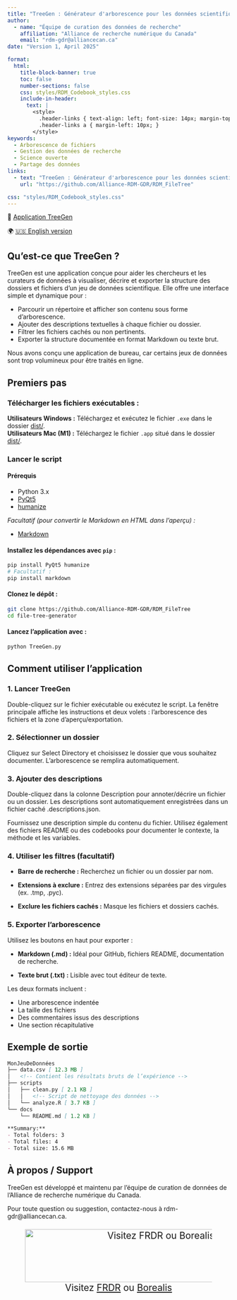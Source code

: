 ```yaml
---
title: "TreeGen : Générateur d'arborescence pour les données scientifiques"
author: 
  - name: "Équipe de curation des données de recherche"
    affiliation: "Alliance de recherche numérique du Canada"
    email: "rdm-gdr@alliancecan.ca"
date: "Version 1, April 2025"

format: 
  html:
    title-block-banner: true
    toc: false
    number-sections: false
    css: styles/RDM_Codebook_styles.css
    include-in-header: 
      text: |
        <style>
          .header-links { text-align: left; font-size: 14px; margin-top: -15px; }
          .header-links a { margin-left: 10px; }
        </style>
keywords: 
  - Arborescence de fichiers
  - Gestion des données de recherche
  - Science ouverte
  - Partage des données
links: 
  - text: "TreeGen : Générateur d'arborescence pour les données scientifiques"
    url: "https://github.com/Alliance-RDM-GDR/RDM_FileTree"

css: "styles/RDM_Codebook_styles.css"
---
```


::: {#header-info}
<div class="header-links">
📄 <a href="https://github.com/Alliance-RDM-GDR/RDM_FileTree" target="_blank">Application TreeGen</a>
</div>

<div class="language-switch">
🌍 <a href="https://alliance-rdm-gdr.github.io/RDM_OnePagers/RDM_TreeGen_en.html" target="_blank">🇺🇸 English version</a>
</div>
:::

## Qu'est-ce que TreeGen ?

TreeGen est une application conçue pour aider les chercheurs et les curateurs de données à visualiser, décrire et exporter la structure des dossiers et fichiers d’un jeu de données scientifique. Elle offre une interface simple et dynamique pour :

- Parcourir un répertoire et afficher son contenu sous forme d’arborescence.
- Ajouter des descriptions textuelles à chaque fichier ou dossier.
- Filtrer les fichiers cachés ou non pertinents.
- Exporter la structure documentée en format Markdown ou texte brut.

::: {.callout-note}
Nous avons conçu une application de bureau, car certains jeux de données sont trop volumineux pour être traités en ligne.
:::

## Premiers pas

### Télécharger les fichiers exécutables :

**Utilisateurs Windows :** Téléchargez et exécutez le fichier `.exe` dans le dossier [dist/](https://github.com/Alliance-RDM-GDR/RDM_FileTree/tree/main/dist).  
**Utilisateurs Mac (M1) :** Téléchargez le fichier `.app` situé dans le dossier [dist/](https://github.com/Alliance-RDM-GDR/RDM_FileTree/tree/main/dist).  

### Lancer le script

#### Prérequis

- Python 3.x  
- [PyQt5](https://pypi.org/project/PyQt5/)  
- [humanize](https://pypi.org/project/humanize/)  

_Facultatif (pour convertir le Markdown en HTML dans l’aperçu) :_

- [Markdown](https://pypi.org/project/Markdown/)

#### Installez les dépendances avec `pip` :

```bash
pip install PyQt5 humanize
# Facultatif :
pip install markdown
```

#### Clonez le dépôt :

```bash
git clone https://github.com/Alliance-RDM-GDR/RDM_FileTree
cd file-tree-generator
```

#### Lancez l’application avec :

```bash
python TreeGen.py
```

## Comment utiliser l'application

### 1. Lancer TreeGen

Double-cliquez sur le fichier exécutable ou exécutez le script. La fenêtre principale affiche les instructions et deux volets : l’arborescence des fichiers et la zone d’aperçu/exportation.

### 2. Sélectionner un dossier

Cliquez sur Select Directory et choisissez le dossier que vous souhaitez documenter. L’arborescence se remplira automatiquement.

### 3. Ajouter des descriptions

Double-cliquez dans la colonne Description pour annoter/décrire un fichier ou un dossier. Les descriptions sont automatiquement enregistrées dans un fichier caché .descriptions.json.

::: {.callout-tip} 
Fournissez une description simple du contenu du fichier. Utilisez également des fichiers README ou des codebooks pour documenter le contexte, la méthode et les variables. 
:::

### 4. Utiliser les filtres (facultatif)

- **Barre de recherche :** Recherchez un fichier ou un dossier par nom.

- **Extensions à exclure :** Entrez des extensions séparées par des virgules (ex. .tmp, .pyc).

- **Exclure les fichiers cachés :** Masque les fichiers et dossiers cachés.

### 5. Exporter l'arborescence

Utilisez les boutons en haut pour exporter :

- **Markdown (.md) :** Idéal pour GitHub, fichiers README, documentation de recherche.

- **Texte brut (.txt) :** Lisible avec tout éditeur de texte.

Les deux formats incluent :

- Une arborescence indentée
- La taille des fichiers
- Des commentaires issus des descriptions
- Une section récapitulative

## Exemple de sortie

```md
MonJeuDeDonnées
├── data.csv [ 12.3 MB ]
│   <!-- Contient les résultats bruts de l’expérience -->
├── scripts
│   ├── clean.py [ 2.1 KB ]
│   │   <!-- Script de nettoyage des données -->
│   └── analyze.R [ 3.7 KB ]
└── docs
    └── README.md [ 1.2 KB ]

**Summary:**
- Total folders: 3
- Total files: 4
- Total size: 15.6 MB
```

## À propos / Support

TreeGen est développé et maintenu par l’équipe de curation de données de l’Alliance de recherche numérique du Canada.

Pour toute question ou suggestion, contactez-nous à rdm-gdr@alliancecan.ca.

::: {style="text-align: center;font-size: 150%"}
![Visitez [FRDR](https://www.frdr-dfdr.ca/repo/) ou [Borealis](https://borealisdata.ca/)](images/General/Repositories_Logo.png){fig-alt="Logos de deux dépôts de données de recherche canadiens : FRDR (Federated Research Data Repository) et Borealis. Le logo de FRDR présente un motif géométrique de carrés jaunes formant un losange, avec le nom du dépôt en texte noir et or. Le logo de Borealis inclut une représentation artistique des aurores boréales au-dessus des montagnes et d’un lac, avec le nom du dépôt en texte blanc en gras." fig-align="center" width="600" height="120"}
:::


